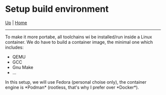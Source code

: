 = Setup build environment =

[[index.wiki|Up]] | [[../../index.wiki|Home]]

----

To make it more portabe, all toolchains wi be installed/run inside a Linux container.
We do have to build a container image, the minimal one which includes:

* QEMU
* GCC
* Gnu Make
* ...

In this setup, we will use Fedora (personal choise only), the container engine is *Podman* (rootless, that's why I prefer over *Docker*).

